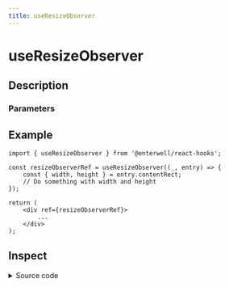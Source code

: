 ```yaml
---
title: useResizeObserver
---
```



# useResizeObserver

## Description

<ComponentDescription name="useResizeObserver" />

### Parameters

<ComponentParameters name="useResizeObserver" />

## Example

```tsx filename="demo.ts" {3-6,9-11}
import { useResizeObserver } from '@enterwell/react-hooks';

const resizeObserverRef = useResizeObserver((_, entry) => {
    const { width, height } = entry.contentRect;
    // Do something with width and height
});

return (
    <div ref={resizeObserverRef}>
        ...
    </div>
);
```

## Inspect

<details>
    <summary>Source code</summary>
    <ComponentSource 
        package="@enterwell/react-hooks" 
        directory="hooks" 
        name="useResizeObserver"
    />
</details>